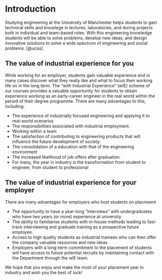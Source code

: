 

# Introduction {#intro}

Studying  engineering at the University of Manchester helps students to gain technical skills and knowlege in lectures, laboratories, and during projects both in individual and team-based roles. With this engineering knowledge students will be able to solve problems, develop new ideas, and design innovative solutions to solve a wide spectrum of engineering and social problems. [@ucas]

## The value of industrial experience for you {#value}
While working for an employer, students gain valuable experience and in many cases discover what they really like and what to focus their working life on in the long term. The “with Industrial Experience” (wIE) scheme of our courses provides a valuable opportunity for students to obtain experience working as an early-career engineer in the real world within the period of their degree programme. There are many advantages to this, including:

* The experience of industrially focused engineering and applying it to real-world scenarios
* The responsibilities associated with industrial employment.
* Working within a team 
* The satisfaction of contributing to engineering products that will influence the future development of society.
* The consolidation of a education with that of the engineering environment
* The increased likelihood of job offers after graduation.
*  For many, the year in industry is the transformation from student to engineer, from student to professional

## The value of industrial experience for your employer {#evalue}

There are many advantages for employers who host students on placmeent 

* The opportunity to have a year-long “interviews” with undergraduates who have two years (or more) experience at university.
* The ability to familiarise students with in-house methods leading to fast-track interviewing and graduate
training as a prospective future employee.
* Access to high quality students as industrial trainees who can then offer the company valuable resources and new ideas.
* Employers with a long-term commitment to the placement of students will have access to future potential recruits by maintaining contact with the Department through the wIE team.

We hope that you enjoy and make the most of your placement year in industry and wish you the best of luck!

